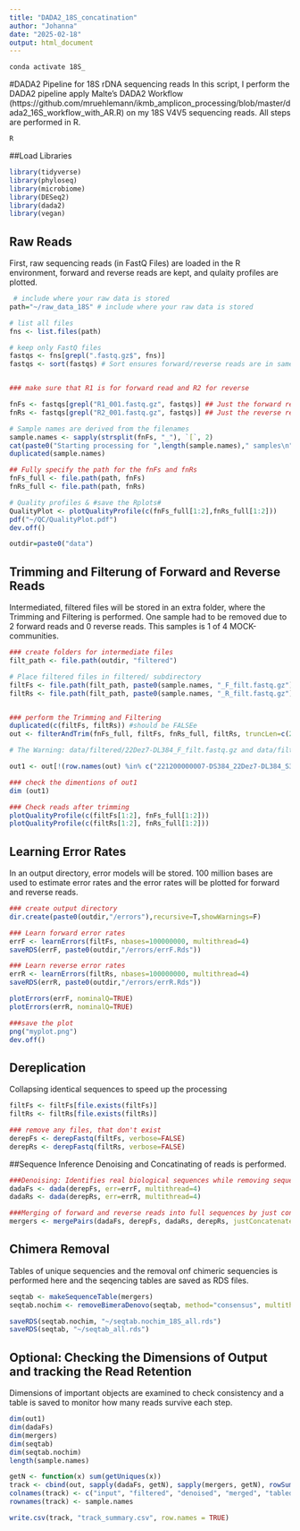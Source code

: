 ```yaml
---
title: "DADA2_18S_concatination"
author: "Johanna"
date: "2025-02-18"
output: html_document
---
```


```bash
conda activate 18S_
```

#DADA2 Pipeline for 18S rDNA sequencing reads
In this script, I perform the DADA2 pipeline apply Malte's DADA2 Workflow (https://github.com/mruehlemann/ikmb_amplicon_processing/blob/master/dada2_16S_workflow_with_AR.R) on my 18S V4V5 sequencing reads. 
All steps are performed in R. 
```bash
R
```

##Load Libraries
```r
library(tidyverse) 
library(phyloseq) 
library(microbiome)
library(DESeq2)
library(dada2)
library(vegan)
```

## Raw Reads 
First, raw sequencing reads (in FastQ Files) are loaded in the R environment, forward and reverse reads are kept, and qulaity profiles are plotted. 
```r
 # include where your raw data is stored
path="~/raw_data_18S" # include where your raw data is stored

# list all files
fns <- list.files(path)

# keep only FastQ files
fastqs <- fns[grepl(".fastq.gz$", fns)]
fastqs <- sort(fastqs) # Sort ensures forward/reverse reads are in same order


### make sure that R1 is for forward read and R2 for reverse

fnFs <- fastqs[grepl("R1_001.fastq.gz", fastqs)] ## Just the forward read files
fnRs <- fastqs[grepl("R2_001.fastq.gz", fastqs)] ## Just the reverse read files

# Sample names are derived from the filenames
sample.names <- sapply(strsplit(fnFs, "_"), `[`, 2)
cat(paste0("Starting processing for ",length(sample.names)," samples\n"))
duplicated(sample.names)

## Fully specify the path for the fnFs and fnRs
fnFs_full <- file.path(path, fnFs)
fnRs_full <- file.path(path, fnRs)

# Quality profiles & #save the Rplots#
QualityPlot <- plotQualityProfile(c(fnFs_full[1:2],fnRs_full[1:2]))
pdf("~/QC/QualityPlot.pdf")
dev.off()

outdir=paste0("data")

```

## Trimming and Filterung of Forward and Reverse Reads
Intermediated, filtered files will be stored in an extra folder, where the Trimming and Filtering is performed. One sample had to be removed due to 2 forward reads and 0 reverse reads. This samples is 1 of 4 MOCK-communities. 
```r
### create folders for intermediate files
filt_path <- file.path(outdir, "filtered") 

# Place filtered files in filtered/ subdirectory
filtFs <- file.path(filt_path, paste0(sample.names, "_F_filt.fastq.gz"))
filtRs <- file.path(filt_path, paste0(sample.names, "_R_filt.fastq.gz"))


### perform the Trimming and Filtering
duplicated(c(filtFs, filtRs)) #should be FALSEe
out <- filterAndTrim(fnFs_full, filtFs, fnRs_full, filtRs, truncLen=c(250,210),trimLeft=c(5, 5), maxN=0, maxEE=c(2,2), truncQ=5, rm.phix=TRUE, compress=TRUE, multithread=4)

# The Warning: data/filtered/22Dez7-DL384_F_filt.fastq.gz and data/filtered/22Dez7-DL384_R_filt.fastq.gz not written.

out1 <- out[!(row.names(out) %in% c("221200000007-DS384_22Dez7-DL384_S384_L001_R1_001.fastq.gz")),]

### check the dimentions of out1
dim (out1) 

### Check reads after trimming                                         
plotQualityProfile(c(filtFs[1:2], fnFs_full[1:2]))
plotQualityProfile(c(filtRs[1:2], fnRs_full[1:2]))
```

## Learning Error Rates
In an output directory, error models will be stored. 100 million bases are used to estimate error rates and the error rates will be plotted for forward and reverse reads. 
```r
### create output directory
dir.create(paste0(outdir,"/errors"),recursive=T,showWarnings=F)

### Learn forward error rates
errF <- learnErrors(filtFs, nbases=100000000, multithread=4)
saveRDS(errF, paste0(outdir,"/errors/errF.Rds"))

### Learn reverse error rates
errR <- learnErrors(filtRs, nbases=100000000, multithread=4)
saveRDS(errR, paste0(outdir,"/errors/errR.Rds"))

plotErrors(errF, nominalQ=TRUE)
plotErrors(errR, nominalQ=TRUE)

###save the plot
png("myplot.png")
dev.off()

```

## Dereplication 
Collapsing identical sequences to speed up the processing
```r
filtFs <- filtFs[file.exists(filtFs)]
filtRs <- filtRs[file.exists(filtRs)]

### remove any files, that don't exist
derepFs <- derepFastq(filtFs, verbose=FALSE)
derepRs <- derepFastq(filtRs, verbose=FALSE)
```

##Sequence Inference
Denoising and Concatinating of reads is performed. 
```r
###Denoising: Identifies real biological sequences while removing sequencing errors.
dadaFs <- dada(derepFs, err=errF, multithread=4)
dadaRs <- dada(derepRs, err=errR, multithread=4)

###Merging of forward and reverse reads into full sequences by just concatinating
mergers <- mergePairs(dadaFs, derepFs, dadaRs, derepRs, justConcatenate = TRUE)

```
## Chimera Removal
Tables of unique sequencies and the removal onf chimeric sequencies is performed here and the seqencing tables are saved as RDS files. 
```r
seqtab <- makeSequenceTable(mergers)
seqtab.nochim <- removeBimeraDenovo(seqtab, method="consensus", multithread=4, verbose=TRUE)

saveRDS(seqtab.nochim, "~/seqtab.nochim_18S_all.rds")
saveRDS(seqtab, "~/seqtab_all.rds")
```

## Optional: Checking the Dimensions of Output and tracking the Read Retention
Dimensions of important objects are examined to check consistency and a table is saved to monitor how many reads survive each step. 
```r
dim(out1)
dim(dadaFs)
dim(mergers)
dim(seqtab)
dim(seqtab.nochim)
length(sample.names)

getN <- function(x) sum(getUniques(x))
track <- cbind(out, sapply(dadaFs, getN), sapply(mergers, getN), rowSums(seqtab), rowSums(seqtab.nochim))
colnames(track) <- c("input", "filtered", "denoised", "merged", "tabled", "nonchim")
rownames(track) <- sample.names

write.csv(track, "track_summary.csv", row.names = TRUE)
```
